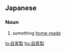 ==Japanese==
{{ja-kanjitab|じ|か|せい|yomi=on}}

===Noun===
{{ja-noun|じかせい}}

# something [[home-made]]

[[lo:自家製]]
[[hu:自家製]]
